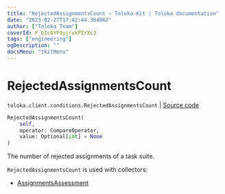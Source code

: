 ```yaml
---
title: "RejectedAssignmentsCount — Toloka-Kit | Toloka documentation"
date: "2023-02-27T17:42:44.364062"
author: ["Toloka Team"]
coverId: F_bIcOYF9yjrxkPZrXc3
tags: ["engineering"]
ogDescription: ""
docsMenu: "tkitMenu"
---
```


# RejectedAssignmentsCount
`toloka.client.conditions.RejectedAssignmentsCount` | [Source code](https://github.com/Toloka/toloka-kit/blob/v1.1.4/src/client/conditions.py#L274)

```python
RejectedAssignmentsCount(
    self,
    operator: CompareOperator,
    value: Optional[int] = None
)
```

The number of rejected assignments of a task suite.

`RejectedAssignmentsCount` is used with collectors:
- [AssignmentsAssessment](/docs/toloka-kit/reference/toloka.client.collectors.AssignmentsAssessment)